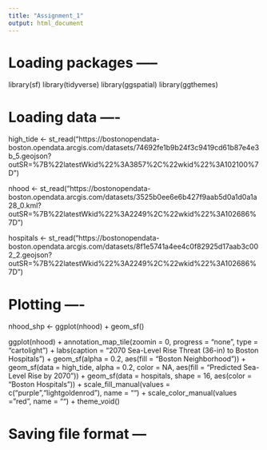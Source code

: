 ```yaml
---
title: "Assignment_1"
output: html_document
---
```


# Loading packages -----

library(sf)
library(tidyverse)
library(ggspatial)
library(ggthemes)

# Loading data ----

high_tide <- st_read("https://bostonopendata-boston.opendata.arcgis.com/datasets/74692fe1b9b24f3c9419cd61b87e4e3b_5.geojson?outSR=%7B%22latestWkid%22%3A3857%2C%22wkid%22%3A102100%7D")

nhood <- st_read("https://bostonopendata-boston.opendata.arcgis.com/datasets/3525b0ee6e6b427f9aab5d0a1d0a1a28_0.kml?outSR=%7B%22latestWkid%22%3A2249%2C%22wkid%22%3A102686%7D")

hospitals <- st_read("https://bostonopendata-boston.opendata.arcgis.com/datasets/8f1e5741a4ee4c0f82925d17aab3c002_2.geojson?outSR=%7B%22latestWkid%22%3A2249%2C%22wkid%22%3A102686%7D")

# Plotting ----

nhood_shp <- ggplot(nhood) +
  geom_sf()
  
ggplot(nhood) +
  annotation_map_tile(zoomin = 0, progress = "none", type = "cartolight") +
  labs(caption = "2070 Sea-Level Rise Threat (36-in) to Boston Hospitals") + 
  geom_sf(alpha = 0.2, 
        aes(fill = "Boston Neighborhood")) +
  geom_sf(data = high_tide, alpha = 0.2, color = NA, 
        aes(fill = "Predicted Sea-Level Rise by 2070")) +
  geom_sf(data = hospitals, shape = 16, 
        aes(color = "Boston Hospitals")) +
  scale_fill_manual(values = c("purple","lightgoldenrod"), name = "") +
  scale_color_manual(values = "red", name = "") +
  theme_void()      
  
# Saving file format ---